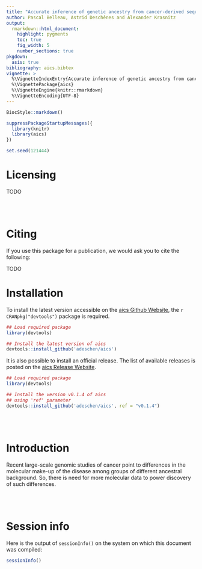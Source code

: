```yaml
---
title: "Accurate inference of genetic ancestry from cancer-derived sequencing"
author: Pascal Belleau, Astrid Deschênes and Alexander Krasnitz
output:
  rmarkdown::html_document:
    highlight: pygments
    toc: true
    fig_width: 5
    number_sections: true
pkgdown:
  asis: true
bibliography: aics.bibtex
vignette: >
  %\VignetteIndexEntry{Accurate inference of genetic ancestry from cancer-derived sequencing}
  %\VignettePackage{aics}
  %\VignetteEngine{knitr::rmarkdown}
  %\VignetteEncoding{UTF-8}
---
```


```r
BiocStyle::markdown()

suppressPackageStartupMessages({
  library(knitr)
  library(aics)
})

set.seed(121444)
```

# Licensing 

TODO

<br>
<br>

# Citing

If you use this package for a publication, we would ask you 
to cite the following:

TODO

# Installation

To install the latest version accessible on the 
[aics Github Website](https://github.com/adeschen/aics "aics Github Site"), 
the `r CRANpkg("devtools")` package is required.

```r
## Load required package
library(devtools)

## Install the latest version of aics
devtools::install_github('adeschen/aics')
```

It is also possible to install an official release. The list of available 
releases is posted on the [aics Release Website](https://github.com/adeschen/aics/releases "aics Release Site").


```r
## Load required package
library(devtools)

## Install the version v0.1.4 of aics
## using 'ref' parameter
devtools::install_github('adeschen/aics', ref = "v0.1.4")
```

<br>
<br>

# Introduction

Recent large-scale genomic studies of cancer point to differences 
in the molecular make-up of the disease among groups of different ancestral 
background. So, there is need for more molecular data to power discovery of 
such differences. 

<br>
<br>

# Session info

Here is the output of `sessionInfo()` on the system on which this document was 
compiled:

```r
sessionInfo()
```

<br>
<br>
